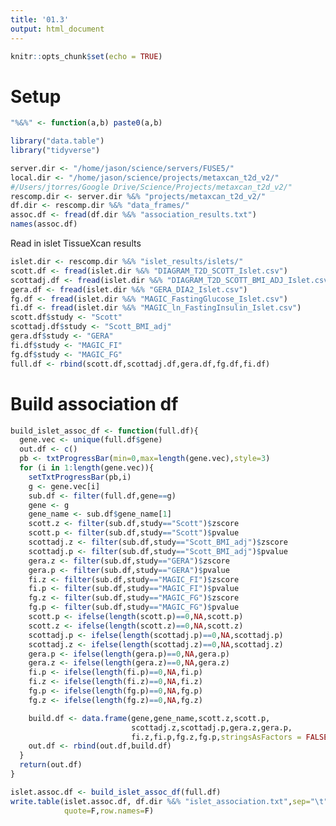 ```yaml
---
title: '01.3'
output: html_document
---
```


```r
knitr::opts_chunk$set(echo = TRUE)
```

# Setup 

```r

"%&%" <- function(a,b) paste0(a,b)

library("data.table")
library("tidyverse")

server.dir <- "/home/jason/science/servers/FUSE5/"
local.dir <- "/home/jason/science/projects/metaxcan_t2d_v2/" 
#/Users/jtorres/Google Drive/Science/Projects/metaxcan_t2d_v2/"
rescomp.dir <- server.dir %&% "projects/metaxcan_t2d_v2/"
df.dir <- rescomp.dir %&% "data_frames/"
assoc.df <- fread(df.dir %&% "association_results.txt")
names(assoc.df)

```


Read in islet TissueXcan results 

```r

islet.dir <- rescomp.dir %&% "islet_results/islets/"
scott.df <- fread(islet.dir %&% "DIAGRAM_T2D_SCOTT_Islet.csv")
scottadj.df <- fread(islet.dir %&% "DIAGRAM_T2D_SCOTT_BMI_ADJ_Islet.csv")
gera.df <- fread(islet.dir %&% "GERA_DIA2_Islet.csv")
fg.df <- fread(islet.dir %&% "MAGIC_FastingGlucose_Islet.csv")
fi.df <- fread(islet.dir %&% "MAGIC_ln_FastingInsulin_Islet.csv")
scott.df$study <- "Scott"
scottadj.df$study <- "Scott_BMI_adj"
gera.df$study <- "GERA"
fi.df$study <- "MAGIC_FI"
fg.df$study <- "MAGIC_FG"
full.df <- rbind(scott.df,scottadj.df,gera.df,fg.df,fi.df)

```


# Build association df

```r

build_islet_assoc_df <- function(full.df){
  gene.vec <- unique(full.df$gene)
  out.df <- c()
  pb <- txtProgressBar(min=0,max=length(gene.vec),style=3)
  for (i in 1:length(gene.vec)){
    setTxtProgressBar(pb,i)
    g <- gene.vec[i]
    sub.df <- filter(full.df,gene==g)
    gene <- g 
    gene_name <- sub.df$gene_name[1]
    scott.z <- filter(sub.df,study=="Scott")$zscore
    scott.p <- filter(sub.df,study=="Scott")$pvalue
    scottadj.z <- filter(sub.df,study=="Scott_BMI_adj")$zscore
    scottadj.p <- filter(sub.df,study=="Scott_BMI_adj")$pvalue
    gera.z <- filter(sub.df,study=="GERA")$zscore
    gera.p <- filter(sub.df,study=="GERA")$pvalue
    fi.z <- filter(sub.df,study=="MAGIC_FI")$zscore
    fi.p <- filter(sub.df,study=="MAGIC_FI")$pvalue
    fg.z <- filter(sub.df,study=="MAGIC_FG")$zscore
    fg.p <- filter(sub.df,study=="MAGIC_FG")$pvalue
    scott.p <- ifelse(length(scott.p)==0,NA,scott.p)
    scott.z <- ifelse(length(scott.z)==0,NA,scott.z)
    scottadj.p <- ifelse(length(scottadj.p)==0,NA,scottadj.p)
    scottadj.z <- ifelse(length(scottadj.z)==0,NA,scottadj.z)
    gera.p <- ifelse(length(gera.p)==0,NA,gera.p)
    gera.z <- ifelse(length(gera.z)==0,NA,gera.z)
    fi.p <- ifelse(length(fi.p)==0,NA,fi.p)
    fi.z <- ifelse(length(fi.z)==0,NA,fi.z)
    fg.p <- ifelse(length(fg.p)==0,NA,fg.p)
    fg.z <- ifelse(length(fg.z)==0,NA,fg.z)

    build.df <- data.frame(gene,gene_name,scott.z,scott.p,
                           scottadj.z,scottadj.p,gera.z,gera.p,
                           fi.z,fi.p,fg.z,fg.p,stringsAsFactors = FALSE)
    out.df <- rbind(out.df,build.df)
  }
  return(out.df)
}

```


```r

islet.assoc.df <- build_islet_assoc_df(full.df)
write.table(islet.assoc.df, df.dir %&% "islet_association.txt",sep="\t",
            quote=F,row.names=F)

```


